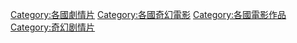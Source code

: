 [[Category:各國劇情片|Category:各國劇情片]]
[[Category:各國奇幻電影|Category:各國奇幻電影]]
[[Category:各國電影作品|Category:各國電影作品]]
[[Category:奇幻剧情片|Category:奇幻剧情片]]